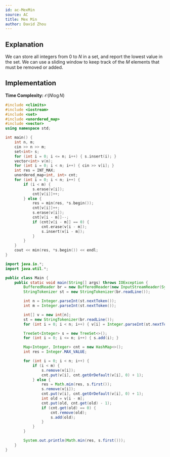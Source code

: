 ```yaml
---
id: ac-MexMin
source: AC
title: Mex Min
author: David Zhou
---
```


## Explanation

We can store all integers from $0$ to $N$ in a set, and report the lowest value in the set. We can use a sliding window to keep track of the $M$ elements that must be removed or added.

## Implementation

**Time Complexity:** $\mathcal{O}(N \log N)$


<LanguageSection>

<CPPSection>

```cpp
#include <climits>
#include <iostream>
#include <set>
#include <unordered_map>
#include <vector>
using namespace std;

int main() {
	int n, m;
	cin >> n >> m;
	set<int> s;
	for (int i = 0; i <= n; i++) { s.insert(i); }
	vector<int> v(n);
	for (int i = 0; i < n; i++) { cin >> v[i]; }
	int res = INT_MAX;
	unordered_map<int, int> cnt;
	for (int i = 0; i < n; i++) {
		if (i < m) {
			s.erase(v[i]);
			cnt[v[i]]++;
		} else {
			res = min(res, *s.begin());
			cnt[v[i]]++;
			s.erase(v[i]);
			cnt[v[i - m]]--;
			if (cnt[v[i - m]] == 0) {
				cnt.erase(v[i - m]);
				s.insert(v[i - m]);
			}
		}
	}
	cout << min(res, *s.begin()) << endl;
}
```

</CPPSection>

<JavaSection>

```java
import java.io.*;
import java.util.*;

public class Main {
	public static void main(String[] args) throws IOException {
		BufferedReader br = new BufferedReader(new InputStreamReader(System.in));
		StringTokenizer st = new StringTokenizer(br.readLine());

		int n = Integer.parseInt(st.nextToken());
		int m = Integer.parseInt(st.nextToken());

		int[] v = new int[n];
		st = new StringTokenizer(br.readLine());
		for (int i = 0; i < n; i++) { v[i] = Integer.parseInt(st.nextToken()); }

		TreeSet<Integer> s = new TreeSet<>();
		for (int i = 0; i <= n; i++) { s.add(i); }

		Map<Integer, Integer> cnt = new HashMap<>();
		int res = Integer.MAX_VALUE;

		for (int i = 0; i < n; i++) {
			if (i < m) {
				s.remove(v[i]);
				cnt.put(v[i], cnt.getOrDefault(v[i], 0) + 1);
			} else {
				res = Math.min(res, s.first());
				s.remove(v[i]);
				cnt.put(v[i], cnt.getOrDefault(v[i], 0) + 1);
				int old = v[i - m];
				cnt.put(old, cnt.get(old) - 1);
				if (cnt.get(old) == 0) {
					cnt.remove(old);
					s.add(old);
				}
			}
		}

		System.out.println(Math.min(res, s.first()));
	}
}
```

</JavaSection>

</LanguageSection>
